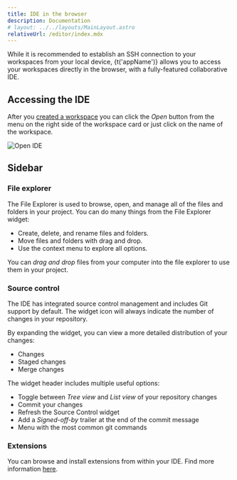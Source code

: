 ```yaml
---
title: IDE in the browser
description: Documentation
# layout: ../../layouts/MainLayout.astro
relativeUrl: /editor/index.mdx
---
```



While it is recommended to establish an SSH connection to your workspaces from your local device, {t('appName')} allows you to access your workspaces directly in the browser, with a fully-featured collaborative IDE.

## Accessing the IDE

After you [created a workspace](/workspaces/creating-a-new-workspace) you can click the _Open_ button from the menu on the right side of the workspace card or just click on the name of the workspace.

![Open IDE](@assets/img/editor/open-ide.png)

## Sidebar

### File explorer

The File Explorer is used to browse, open, and manage all of the files and folders in your project. You can do many things from the File Explorer widget:

- Create, delete, and rename files and folders.
- Move files and folders with drag and drop.
- Use the context menu to explore all options.

You can _drag and drop_ files from your computer into the file explorer to use them in your project.

### Source control

The IDE has integrated source control management and includes Git support by default. The widget icon will always indicate the number of changes in your repository.

By expanding the widget, you can view a more detailed distribution of your changes:

- Changes
- Staged changes
- Merge changes

The widget header includes multiple useful options:

- Toggle between _Tree view_ and _List view_ of your repository changes
- Commit your changes
- Refresh the Source Control widget
- Add a _Signed-off-by_ trailer at the end of the commit message
- Menu with the most common git commands

### Extensions

You can browse and install extensions from within your IDE. Find more information [here](/editor/extensions).

